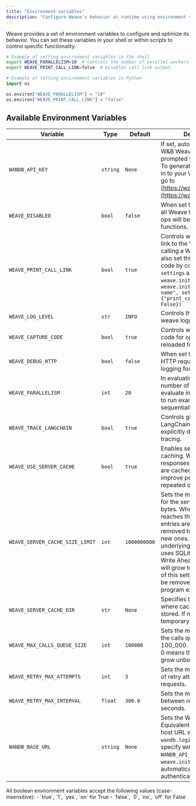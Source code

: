 ```yaml
---
title: "Environment variables"
description: "Configure Weave's behavior at runtime using environment variables"
---
```


Weave provides a set of environment variables to configure and optimize its behavior. You can set these variables in your shell or within scripts to control specific functionality.

```bash
# Example of setting environment variables in the shell
export WEAVE_PARALLELISM=10  # Controls the number of parallel workers
export WEAVE_PRINT_CALL_LINK=false  # Disables call link output
```

```python
# Example of setting environment variables in Python
import os

os.environ["WEAVE_PARALLELISM"] = "10"
os.environ["WEAVE_PRINT_CALL_LINK"] = "false"
```

## Available Environment Variables

| Variable | Type | Default | Description |
|----------|------|---------|-------------|
| `WANDB_API_KEY` | `string` | `None` | If set, automatically log into W&B Weave without being prompted for your API key. To generate an API key, log in to your W&B account and go to [https://wandb.ai/authorize](https://wandb.ai/authorize). |
| `WEAVE_DISABLED` | `bool` | `false` | When set to `true`, disables all Weave tracing. Weave ops will behave like regular functions. |
| `WEAVE_PRINT_CALL_LINK` | `bool` | `true` | Controls whether to print a link to the Weave UI when calling a Weave op. You can also set this directly in your code by configuring the `settings` argument for `weave.init()` like this: `weave.init("your-project-name", settings={"print_call_link": False})` |
| `WEAVE_LOG_LEVEL` | `str` | `INFO` | Controls the log level of the weave logger.
| `WEAVE_CAPTURE_CODE` | `bool` | `true` | Controls whether to save code for ops so they can be reloaded for later use. |
| `WEAVE_DEBUG_HTTP` | `bool` | `false` | When set to `true`, turns on HTTP request and response logging for debugging. |
| `WEAVE_PARALLELISM` | `int` | `20` | In evaluations, controls the number of examples to evaluate in parallel. Set to `1` to run examples sequentially. |
| `WEAVE_TRACE_LANGCHAIN` | `bool` | `true` | Controls global tracing for LangChain. Set to `false` to explicitly disable LangChain tracing. |
| `WEAVE_USE_SERVER_CACHE` | `bool` | `true` | Enables server response caching. When enabled, responses from the server are cached to disk to improve performance for repeated queries. |
| `WEAVE_SERVER_CACHE_SIZE_LIMIT` | `int` | `1000000000` | Sets the maximum size limit for the server cache in bytes. When the cache reaches this size, older entries are automatically removed to make space for new ones. Important: the underlying implementation uses SQLite which has a Write Ahead Log (WAL) that will grow to 4MB regardless of this setting. This WAL will be removed when the program exits. |
| `WEAVE_SERVER_CACHE_DIR` | `str` | `None` | Specifies the directory where cache files should be stored. If not set, a temporary directory is used. |
| `WEAVE_MAX_CALLS_QUEUE_SIZE` | `int` | `100000` | Sets the maximum size of the calls queue.  Defaults to 100_000.  Setting a value of 0 means the queue can grow unbounded. |
| `WEAVE_RETRY_MAX_ATTEMPTS` | `int` | `3` | Sets the maximum number of retry attempts for failed requests. |
| `WEAVE_RETRY_MAX_INTERVAL` | `float` | `300.0` | Sets the maximum interval between retry attempts in seconds. |
| `WANDB_BASE_URL` | `string` | `None` | Sets the Weave host URL. Equivalent to entering the host URL when prompted by `wandb.login()`. You can specify `WANDB_BASE_URL` and `WANDB_API_KEY` before using `weave.init()` to automatically log into and authenticate to Weave. |

<Note>
All boolean environment variables accept the following values (case-insensitive):
- `true`, `1`, `yes`, `on` for True
- `false`, `0`, `no`, `off` for False
</Note>
